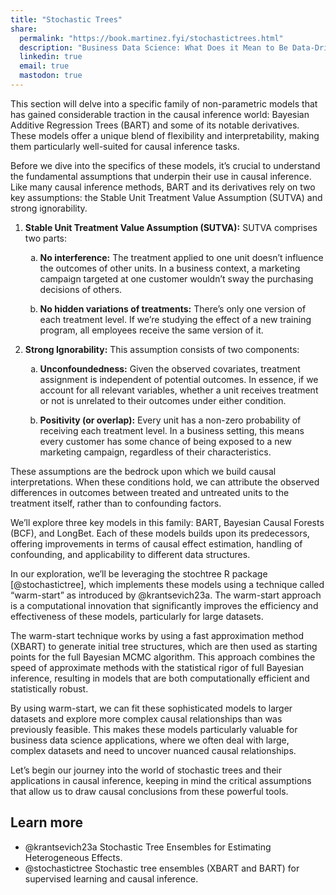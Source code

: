 ```yaml
---
title: "Stochastic Trees"
share:
  permalink: "https://book.martinez.fyi/stochastictrees.html"
  description: "Business Data Science: What Does it Mean to Be Data-Driven?"
  linkedin: true
  email: true
  mastodon: true
---
```


This section will delve into a specific family of non-parametric models that has
gained considerable traction in the causal inference world: Bayesian Additive
Regression Trees (BART) and some of its notable derivatives. These models offer
a unique blend of flexibility and interpretability, making them particularly
well-suited for causal inference tasks.

Before we dive into the specifics of these models, it's crucial to understand
the fundamental assumptions that underpin their use in causal inference. Like
many causal inference methods, BART and its derivatives rely on two key
assumptions: the Stable Unit Treatment Value Assumption (SUTVA) and strong
ignorability.

1.  **Stable Unit Treatment Value Assumption (SUTVA):** SUTVA comprises two
    parts:

    a. **No interference:** The treatment applied to one unit doesn't influence 
    the outcomes of other units. In a business context, a marketing campaign 
    targeted at one customer wouldn't sway the purchasing decisions of others.
  
    b. **No hidden variations of treatments:** There's only one version of
    each treatment level. If we're studying the effect of a new
    training program, all employees receive the same version of it.

2.  **Strong Ignorability:** This assumption consists of two components:

    a. **Unconfoundedness:** Given the observed covariates, treatment 
    assignment is independent of potential outcomes. In essence, if we account
    for all relevant variables, whether a unit receives treatment or not 
    is unrelated to their outcomes under either condition.
  
    b. **Positivity (or overlap):** Every unit has a non-zero probability of
    receiving each treatment level. In a business setting, this means 
    every customer has some chance of being exposed to a new marketing
    campaign, regardless of their characteristics.
    
These assumptions are the bedrock upon which we build causal interpretations.
When these conditions hold, we can attribute the observed
differences in outcomes between treated and untreated units to the treatment
itself, rather than to confounding factors.  

We'll explore three key models in this family: BART, Bayesian Causal Forests
(BCF), and LongBet. Each of these models builds upon its predecessors, offering
improvements in terms of causal effect estimation, handling of confounding, and
applicability to different data structures.

In our exploration, we'll be leveraging the stochtree R package
[@stochastictree], which implements these models using a technique called
"warm-start" as introduced by @krantsevich23a. The warm-start approach is a
computational innovation that significantly improves the efficiency and
effectiveness of these models, particularly for large datasets.

The warm-start technique works by using a fast approximation method (XBART) to
generate initial tree structures, which are then used as starting points for the
full Bayesian MCMC algorithm. This approach combines the speed of approximate
methods with the statistical rigor of full Bayesian inference, resulting in
models that are both computationally efficient and statistically robust.

By using warm-start, we can fit these sophisticated models to larger datasets
and explore more complex causal relationships than was previously feasible. This
makes these models particularly valuable for business data science applications,
where we often deal with large, complex datasets and need to uncover nuanced
causal relationships.

Let's begin our journey into the world of stochastic trees and their
applications in causal inference, keeping in mind the critical assumptions that
allow us to draw causal conclusions from these powerful tools.

::: {.callout-tip}
## Learn more
  - @krantsevich23a Stochastic Tree Ensembles for Estimating Heterogeneous
    Effects.
  - @stochastictree Stochastic tree ensembles (XBART and BART) for supervised
    learning and causal inference.
::: 